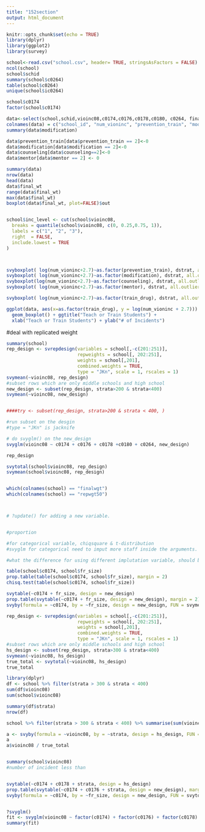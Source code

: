 ```yaml
---
title: "152section"
output: html_document
---
```


```r
knitr::opts_chunk$set(echo = TRUE)
library(dplyr)
library(ggplot2)
library(survey)
```

```r
school<-read.csv("school.csv", header= TRUE, stringsAsFactors = FALSE)
ncol(school)
school$schid
summary(school$c0264)
table(school$c0264)
unique(school$ic0264)

school$c0174
factor(school$c0174)

data<-select(school,schid,vioinc08,c0174,c0176,c0178,c0180, c0264, finalwgt,strata)
colnames(data) = c("school_id", "num_vioninc", "prevention_train", "modification", "counseling", "mentor","train_drug","final_wt", "strata")
summary(data$modification)

data$prevention_train[data$prevention_train == 2]<-0
data$modification[data$modification == 2]<-0
data$counseling[data$counseling==2]<-0
data$mentor[data$mentor == 2] <- 0

summary(data)
nrow(data)
head(data)
data$final_wt
range(data$final_wt)
max(data$final_wt)
boxplot(data$final_wt, plot=FALSE)$out


school$inc_level <- cut(school$vioinc08,
  breaks = quantile(school$vioinc08, c(0, 0.25,0.75, 1)),
  labels = c("1", "2", "3"),
  right  = FALSE,
  include.lowest = TRUE
)




```



```r
svyboxplot( log(num_vioninc+2.7)~as.factor(prevention_train), dstrat, all.outliers = TRUE)
svyboxplot( log(num_vioninc+2.7)~as.factor(modification), dstrat, all.outliers = TRUE)
svyboxplot(log(num_vioninc+2.7)~as.factor(counseling), dstrat, all.outliers = TRUE)
svyboxplot( log(num_vioninc+2.7)~as.factor(mentor), dstrat, all.outliers = TRUE)
```

```r
svyboxplot( log(num_vioninc+2.7)~as.factor(train_drug), dstrat, all.outliers = TRUE)

ggplot(data, aes(x=as.factor(train_drug), y = log(num_vioninc + 2.7))) +
  geom_boxplot() + ggtitle("Teach or Train Students") +
  xlab("Teach or Train Students") + ylab("# of Incidents")
```



#deal with replicated weight
```r
summary(school)
rep_design <- svrepdesign(variables = school[,-c(201:251)],
                          repweights = school[, 202:251],
                          weights = school[,201],
                          combined.weights = TRUE,
                          type = "JKn", scale = 1, rscales = 1)
svymean(~vioinc08, rep_design)
#subset rows which are only middle schools and high school 
new_design <- subset(rep_design, strata>200 & strata<400) 
svymean(~vioinc08, new_design)


####try <- subset(rep_design, strata>200 & strata < 400, )

#run subset on the desgin
#type = "JKn" is jacknife

# do svyglm() on the new_design
svyglm(vioinc08 ~ c0174 + c0176 + c0178 +c0180 + c0264, new_design)

rep_design

svytotal(school$vioinc08, rep_design)
svymean(school$vioinc08, rep_design)


which(colnames(school) == "finalwgt")
which(colnames(school) == "repwgt50")



# ?update() for adding a new variable. 


#proportion

#for categorical variable, chiqsquare & t-distribution
#svyglm for categorical need to imput more staff inside the arguments.

#what the difference for using different implutation variable, should be relative to the enrollment size. 
```


```r
table(school$c0174, school$fr_size)
prop.table(table(school$c0174, school$fr_size), margin = 2)
chisq.test(table(school$c0174, school$fr_size))

svytable(~c0174 + fr_size, design = new_design)
prop.table(svytable(~c0174 + fr_size, design = new_design), margin = 2)
svyby(formula = ~c0174, by = ~fr_size, design = new_design, FUN = svymean)

```

```r
rep_design <- svrepdesign(variables = school[,-c(201:251)],
                          repweights = school[, 202:251],
                          weights = school[,201],
                          combined.weights = TRUE,
                          type = "JKn", scale = 1, rscales = 1)
#subset rows which are only middle schools and high school 
hs_design <- subset(rep_design, strata>300 & strata<400) 
svymean(~vioinc08, hs_design)
true_total <- svytotal(~vioinc08, hs_design)
true_total

library(dplyr)
df <- school %>% filter(strata > 300 & strata < 400)
sum(df$vioinc08)
sum(school$vioinc08)

summary(df$strata)
nrow(df)

school %>% filter(strata > 300 & strata < 400) %>% summarise(sum(vioinc08))

a <- svyby(formula = ~vioinc08, by = ~strata, design = hs_design, FUN = svytotal)
a
a$vioinc08 / true_total


summary(school$vioinc08)
#number of incident less than 


svytable(~c0174 + c0178 + strata, design = hs_design)
prop.table(svytable(~c0174 + c0176 + strata, design = new_design), margin = 2)
svyby(formula = ~c0174, by = ~fr_size, design = new_design, FUN = svytotal)


?svyglm()
fit <- svyglm(vioinc08 ~ factor(c0174) + factor(c0176) + factor(c0178) + factor(c0180), design = hs_design)
summary(fit)







```




